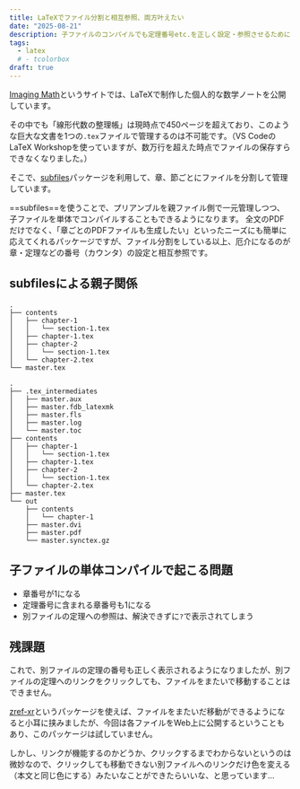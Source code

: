 ```yaml
---
title: LaTeXでファイル分割と相互参照、両方叶えたい
date: "2025-08-21"
description: 子ファイルのコンパイルでも定理番号etc.を正しく設定・参照させるために
tags:
  - latex
  # - tcolorbox
draft: true
---
```


[Imaging Math](https://tomixyz-latex-notes.pages.dev/)というサイトでは、LaTeXで制作した個人的な数学ノートを公開しています。

その中でも「線形代数の整理帳」は現時点で450ページを超えており、このような巨大な文書を1つの`.tex`ファイルで管理するのは不可能です。（VS CodeのLaTeX Workshopを使っていますが、数万行を超えた時点でファイルの保存すらできなくなりました。）

そこで、[subfiles](https://ctan.org/pkg/subfiles)パッケージを利用して、章、節ごとにファイルを分割して管理しています。

==subfiles==を使うことで、プリアンブルを親ファイル側で一元管理しつつ、子ファイルを単体でコンパイルすることもできるようになります。
全文のPDFだけでなく、「章ごとのPDFファイルも生成したい」といったニーズにも簡単に応えてくれるパッケージですが、ファイル分割をしている以上、厄介になるのが章・定理などの番号（カウンタ）の設定と相互参照です。

## subfilesによる親子関係

```tree title="原稿のディレクトリ構成"
.
├── contents
│   ├── chapter-1
│   │   └── section-1.tex
│   ├── chapter-1.tex
│   ├── chapter-2
│   │   └── section-1.tex
│   └── chapter-2.tex
└── master.tex
```

```tree title="master.texのビルド後のディレクトリ構造"
.
├── .tex_intermediates
│   ├── master.aux
│   ├── master.fdb_latexmk
│   ├── master.fls
│   ├── master.log
│   └── master.toc
├── contents
│   ├── chapter-1
│   │   └── section-1.tex
│   ├── chapter-1.tex
│   ├── chapter-2
│   │   └── section-1.tex
│   └── chapter-2.tex
├── master.tex
└── out
    ├── contents
    │   └── chapter-1
    ├── master.dvi
    ├── master.pdf
    └── master.synctex.gz
```

## 子ファイルの単体コンパイルで起こる問題

- 章番号が1になる
- 定理番号に含まれる章番号も1になる
- 別ファイルの定理への参照は、解決できずに`?`で表示されてしまう

## 残課題

これで、別ファイルの定理の番号も正しく表示されるようになりましたが、別ファイルの定理へのリンクをクリックしても、ファイルをまたいで移動することはできません。

[zref-xr](todo)というパッケージを使えば、ファイルをまたいだ移動ができるようになると小耳に挟みましたが、今回は各ファイルをWeb上に公開するということもあり、このパッケージは試していません。

しかし、リンクが機能するのかどうか、クリックするまでわからないというのは微妙なので、クリックしても移動できない別ファイルへのリンクだけ色を変える（本文と同じ色にする）みたいなことができたらいいな、と思っています…
